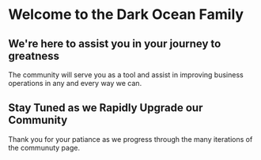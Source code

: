 # **Welcome to the Dark Ocean Family**

## **We're here to assist you in your journey to greatness**

The community will serve you as a tool and assist in improving business operations in any and every way we can.

## **Stay Tuned as we Rapidly Upgrade our Community**

Thank you for your patiance as we progress through the many iterations of the communuty page.